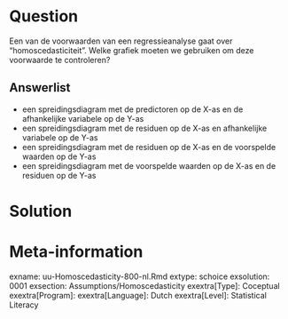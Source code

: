 Question
========
  
Een van de voorwaarden van een regressieanalyse gaat over “homoscedasticiteit”. Welke grafiek moeten we gebruiken om deze voorwaarde te controleren? 


Answerlist
----------
* een spreidingsdiagram met de predictoren op de X-as en de afhankelijke variabele op de Y-as
* een spreidingsdiagram met de residuen op de X-as en afhankelijke variabele  op de Y-as
* een spreidingsdiagram met de residuen op de X-as en de voorspelde waarden op de Y-as 
* een spreidingsdiagram met de voorspelde waarden op de X-as en de residuen op de Y-as


Solution
========
  


Meta-information
================
exname: uu-Homoscedasticity-800-nl.Rmd
extype: schoice
exsolution: 0001
exsection: Assumptions/Homoscedasticity
exextra[Type]: Coceptual
exextra[Program]: 
exextra[Language]: Dutch
exextra[Level]: Statistical Literacy
